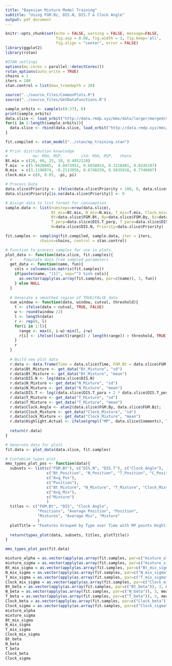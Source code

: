 ```yaml
---
title: "Bayesian Mixture Model Training"
subtitle: "Using FGM.Bz, DIS.N, DIS.T & Clock Angle"
output: pdf_document
---
```

```r
knitr::opts_chunk$set(echo = FALSE, warning = FALSE, message=FALSE, 
                      fig.asp = 0.88, fig.width = 3, fig.keep='all',
                      fig.align = "center", error = FALSE)
library(ggplot2)
library(rstan)

#STAN settings
options(mc.cores = parallel::detectCores())
rstan_options(auto_write = TRUE)
chains = 1
iters = 100
stan.control = list(max_treedepth = 20)

source("../source_files/CommonPlots.R")
source("../source_files/GetDataFunctions.R")
```
```r
sample_orbits <- sample(c(0:37), 6)
print(sample_orbits)
data.slice <- load_orbit("http://data.rmdp.xyz/mms/data/larger/merged/merged_201701-03.csv", "merged.Rds", sample_orbits[1])
for(i in 2:length(sample_orbits)){
  data.slice <- rbind(data.slice, load_orbit("http://data.rmdp.xyz/mms/data/larger/merged/merged_201701-03.csv", "merged.Rds", sample_orbits[i]))
}
```
```r
fit.compiled <- stan_model("../stan/mp_training.stan")
```
```r
# Prior distribution knowledge
#           mu: MSH, MSP,        std: MSH, MSP,   theta
Bt.mix = c(20, 60, 25, 10, 0.4852118)
T.mix  = c(5.9420885,  8.0473952, 0.6658014, 0.3218401, 0.8245107)
N.mix  = c(3.1198874, -0.2113956, 0.6748259, 0.5035918, 0.7746667)
clock.mix = c(0, 0.05, -pi, pi)

# Process Data
data.slice$Priority <- ifelse(data.slice$Priority < 100, 0, data.slice$Priority)
data.slice$Priority[is.na(data.slice$Priority)] <- 0

# Assign data to list format for consumption
sample.data <- list(numsteps=nrow(data.slice),
                    Bt_mix=Bt.mix, N_mix=N.mix, T_mix=T.mix, Clock_mix=clock.mix,
                    Bt=data.slice$FGM.Bt, By=data.slice$FGM.By, Bz=data.slice$FGM.Bz,
                    T_perp=data.slice$DIS.T_perp, T_para=data.slice$DIS.T_para, 
                    N=data.slice$DIS.N, Priority=data.slice$Priority)
```
```r
fit.samples <- sampling(fit.compiled, sample.data, iter = iters,
               chains=chains, control = stan.control)
```
```r
# Function to process samples for use in plots.
plot_data <- function(data.slice, fit.samples){
  # --- Populate data from sampled parameters
  get_data <- function(name, fun){
    cols = colnames(as.matrix(fit.samples))
    if(paste(name, "[1]", sep="") %in% cols){ 
      as.vector(apply(as.array(fit.samples, par=c(name)), 3, fun))
    } else NULL
  }
  
  # Generate a smoothed region of TRUE/FALSE data
  sum_window <- function(data, window, cutval, threshold){
    t <- ifelse(data > cutval, TRUE, FALSE)
    w <- round(window /2)
    l <- length(data)
    r <- rep(0, l)
    for(i in 1:l){
      range <- max(0, i-w):min(l, i+w)
      r[i] <- ifelse((sum(t[range]) / length(range)) > threshold, TRUE, FALSE)
    }
    r
  }
  
  # Build new plot data
  r.data <- data.frame(Time = data.slice$Time, FGM.Bt = data.slice$FGM.Bt, Priority = data.slice$Priority)
  r.data$Bt_Mixture <- get_data("Bt_Mixture", "sd")
  r.data$Bt_Mixture <- get_data("Bt_Mixture", "mean")
  r.data$DIS.N <- log(data.slice$DIS.N)
  r.data$N_Mixture <- get_data("N_Mixture", "sd")
  r.data$N_Mixture <- get_data("N_Mixture", "mean")
  r.data$DIS.T <- log((data.slice$DIS.T_para + 2 * data.slice$DIS.T_perp) / 3)
  r.data$T_Mixture <- get_data("T_Mixture", "sd")
  r.data$T_Mixture <- get_data("T_Mixture", "mean")
  r.data$Clock.Angle <- atan2(data.slice$FGM.By, data.slice$FGM.Bz);
  r.data$Clock_Mixture <- get_data("Clock_Mixture", "sd")
  r.data$Clock_Mixture <- get_data("Clock_Mixture", "mean")
  r.data$Highlight.Actual <- ifelse(grepl("MP", data.slice$Comments), TRUE, FALSE)
  
  return(r.data)
}

# Generate data for plots
fit.data <- plot_data(data.slice, fit.samples)
```
```r
# Customize types plot
mms_types_plot_pos <- function(data){
  subsets <- list(c("FGM.Bt"), c("DIS.N", "DIS.T"), c("Clock.Angle"),
                  c("Bt_Position", "N_Position", "T_Position", "C_Position"),
                  c("Avg_Pos"),
                  c("Position"),
                  c("Bt_Mixture", "N_Mixture", "T_Mixture", "Clock_Mixture"),
                  c("Avg_Mix"),
                  c("Mixture")
                  )
  titles <- c("FGM.Bt", "DIS", "Clock Angle",
              "Positions", "Average Position", "Position",
              "Mixtures", "Average Mix", "Mixture"
              )
  plotTitle = "Features Grouped by Type over Time with MP points Highlighted"
  
  return(types_plot(data, subsets, titles, plotTitle))
}
```
```r
mms_types_plot_pos(fit.data)
```
```r
mixture_alpha = as.vector(apply(as.array(fit.samples, par=c("mixture_alpha")), 3, mean))
mixture_sigma = as.vector(apply(as.array(fit.samples, par=c("mixture_sigma")), 3, mean))
Bt_mix_sigma = as.vector(apply(as.array(fit.samples, par=c("Bt_mix_sigma")), 3, mean))
N_mix_sigma = as.vector(apply(as.array(fit.samples, par=c("N_mix_sigma")), 3, mean))
T_mix_sigma = as.vector(apply(as.array(fit.samples, par=c("T_mix_sigma")), 3, mean))
Clock_mix_sigma = as.vector(apply(as.array(fit.samples, par=c("Clock_mix_sigma")), 3, mean))
Bt_beta = as.vector(apply(as.array(fit.samples, par=c("Bt_beta")), 3, mean))
N_beta = as.vector(apply(as.array(fit.samples, par=c("N_beta")), 3, mean))
T_beta = as.vector(apply(as.array(fit.samples, par=c("T_beta")), 3, mean))
Clock_beta = as.vector(apply(as.array(fit.samples, par=c("Clock_beta")), 3, mean))
Clock_sigma = as.vector(apply(as.array(fit.samples, par=c("Clock_sigma")), 3, mean))
mixture_alpha
mixture_sigma
Bt_mix_sigma
N_mix_sigma
T_mix_sigma
Clock_mix_sigma
Bt_beta
N_beta
T_beta
Clock_beta
Clock_sigma
```